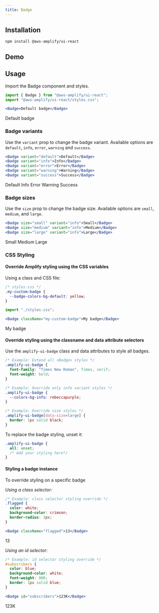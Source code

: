 ```yaml
---
title: Badge
---
```



## Installation

```
npm install @aws-amplify/ui-react
```

## Demo
<BadgeDemo/>

## Usage
Import the Badge component and styles. 

```jsx
import { Badge } from "@aws-amplify/ui-react";
import "@aws-amplify/ui-react/styles.css";

<Badge>Default badge</Badge>
```
<Badge>Default badge</Badge>

### Badge variants
Use the `variant` prop to change the badge variant. Available options are `default`, `info`, `error`, `warning` and `success`.

```jsx
<Badge variant="default">Default</Badge>
<Badge variant="info">Info</Badge>
<Badge variant="error">Error</Badge>
<Badge variant="warning">Warning</Badge>
<Badge variant="success">Success</Badge>
```
<Badge variant="default">Default</Badge>
<Badge variant="info">Info</Badge>
<Badge variant="error">Error</Badge>
<Badge variant="warning">Warning</Badge>
<Badge variant="success">Success</Badge>

### Badge sizes
Use the `size` prop to change the badge size. Available options are `small`, `medium`, and `large`.

```jsx
<Badge size="small" variant="info">Small</Badge>
<Badge size="medium" variant="info">Medium</Badge>
<Badge size="large" variant="info">Large</Badge>
```
<Badge size="small" variant="info">Small</Badge>
<Badge size="medium" variant="info">Medium</Badge>
<Badge size="large" variant="info">Large</Badge>

### CSS Styling

#### Override Amplify styling using the CSS variables

Using a class and CSS file:

```css
/* styles.css */
.my-custom-badge {
  --badge-colors-bg-default: yellow;
}
```

```jsx
import "./styles.css";

<Badge className="my-custom-badge">My badge</Badge>
```
<Badge className="my-custom-badge">My badge</Badge>

#### Override styling using the classname and data attribute selectors
Use the `amplify-ui-badge` class and data attributes to style all badges.

```css
/* Example: Extend all <Badge> styles */
.amplify-ui-badge {
  font-family: "Times New Roman", Times, serif;
  font-weight: bold;
}

/* Example: Override only info variant styles */
.amplify-ui-badge {
  --colors-bg-info: rebeccapurple;
}

/* Example: Override size styles */
.amplify-ui-badge[data-size=large] {
  border: 1px solid black;
}
```
To replace the badge styling, unset it:
```css
.amplify-ui-badge {
  all: unset;
  /* Add your styling here*/
}
```

#### Styling a badge instance
To override styling on a specific badge 

*Using a class selector:*

```css
/* Example: class selector styling override */
.flagged {
  color: white;
  background-color: crimson;
  border-radius: 3px;
}
```
```jsx
<Badge className="flagged">13</Badge>
```
<Badge className="flagged">13</Badge>

*Using an id selector:*

```css
/* Example: id selector styling override */
#subscribers {
  color: blue;
  background-color: white;
  font-weight: 900;
  border: 1px solid blue;
}
```
```jsx
<Badge id="subscribers">123K</Badge>
```
<Badge id="subscribers">123K</Badge>
